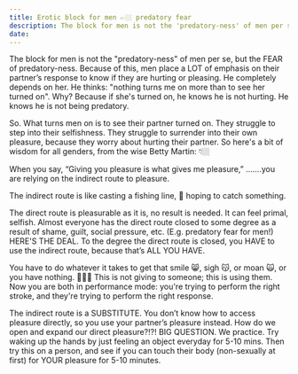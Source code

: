 ```yaml
---
title: Erotic block for men 👉🏼 predatory fear
description: The block for men is not the 'predatory-ness' of men per se, but the FEAR of predatory-ness. Because of this, men place a LOT of emphasis on their partner’s response to know if they are hurting or pleasing.
date:
---
```


The block for men is not the "predatory-ness" of men per se, but the FEAR of predatory-ness. Because of this, men place a LOT of emphasis on their partner’s response to know if they are hurting or pleasing. He completely depends on her. He thinks: "nothing turns me on more than to see her turned on". Why? Because if she's turned on, he knows he is not hurting. He knows he is not being predatory.

So. What turns men on is to see their partner turned on. They struggle to step into their selfishness. They struggle to surrender into their own pleasure, because they worry about hurting their partner. So here's a bit of wisdom for all genders, from the wise Betty Martin: 👇🏼

When you say, “Giving you pleasure is what gives me pleasure,” .......you are relying on the indirect route to pleasure.

The indirect route is like casting a fishing line, 🎣 hoping to catch something.

The direct route is pleasurable as it is, no result is needed. It can feel primal, selfish. Almost everyone has the direct route closed to some degree as a result of shame, guilt, social pressure, etc. (E.g. predatory fear for men!) HERE'S THE DEAL. To the degree the direct route is closed, you HAVE to use the indirect route, because that’s ALL YOU HAVE.

You have to do whatever it takes to get that smile 😸, sigh 😽, or moan 🙀, or you have nothing. 🙅🏻‍♀️ This is not giving to someone; this is using them. Now you are both in performance mode: you're trying to perform the right stroke, and they're trying to perform the right response.

The indirect route is a SUBSTITUTE. You don’t know how to access pleasure directly, so you use your partner’s pleasure instead. How do we open and expand our direct pleasure?!?! BIG QUESTION. We practice. Try waking up the hands by just feeling an object everyday for 5-10 mins. Then try this on a person, and see if you can touch their body (non-sexually at first) for YOUR pleasure for 5-10 minutes.
